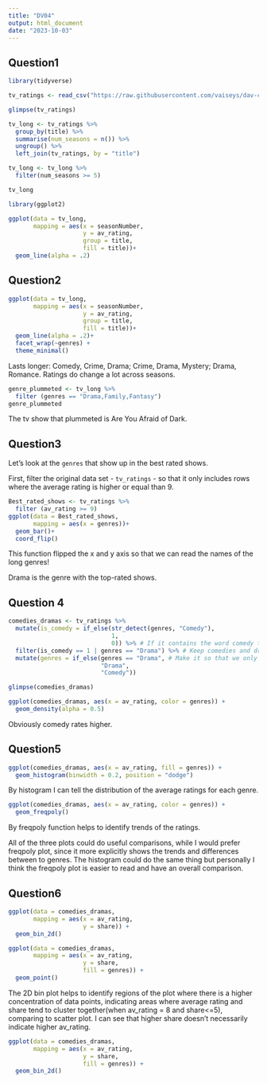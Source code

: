 ```yaml
---
title: "DV04"
output: html_document
date: "2023-10-03"
---
```


## Question1

```r
library(tidyverse)

tv_ratings <- read_csv("https://raw.githubusercontent.com/vaiseys/dav-course/main/Data/tv_ratings.csv")

glimpse(tv_ratings)
```

```r
tv_long <- tv_ratings %>% 
  group_by(title) %>% 
  summarise(num_seasons = n()) %>% 
  ungroup() %>% 
  left_join(tv_ratings, by = "title") 

tv_long <- tv_long %>% 
  filter(num_seasons >= 5)

tv_long
```

```r
library(ggplot2)
```

```r
ggplot(data = tv_long,
       mapping = aes(x = seasonNumber,
                     y = av_rating,
                     group = title,
                     fill = title))+
  geom_line(alpha = .2)
```

## Question2

```r
ggplot(data = tv_long,
       mapping = aes(x = seasonNumber,
                     y = av_rating,
                     group = title,
                     fill = title))+
  geom_line(alpha = .2)+
  facet_wrap(~genres) +
  theme_minimal()
```

Lasts longer: Comedy, Crime, Drama; Crime, Drama, Mystery; Drama, Romance. Ratings do change a lot across seasons.

```r
genre_plummeted <- tv_long %>%
  filter (genres == "Drama,Family,Fantasy")
genre_plummeted
```

The tv show that plummeted is Are You Afraid of Dark.

## Question3

Let's look at the `genres` that show up in the best rated shows.

First, filter the original data set - `tv_ratings` - so that it only includes rows where the average rating is higher or equal than 9.

```r
Best_rated_shows <- tv_ratings %>%
  filter (av_rating >= 9)
ggplot(data = Best_rated_shows,
       mapping = aes(x = genres))+
  geom_bar()+
  coord_flip()
```

This function flipped the x and y axis so that we can read the names of the long genres!

Drama is the genre with the top-rated shows.

## Question 4

```r
comedies_dramas <- tv_ratings %>% 
  mutate(is_comedy = if_else(str_detect(genres, "Comedy"), 
                             1, 
                             0)) %>% # If it contains the word comedy then 1, else 0
  filter(is_comedy == 1 | genres == "Drama") %>% # Keep comedies and dramas
  mutate(genres = if_else(genres == "Drama", # Make it so that we only have those two genres
                          "Drama", 
                          "Comedy"))

glimpse(comedies_dramas)
```

```r
ggplot(comedies_dramas, aes(x = av_rating, color = genres)) +
  geom_density(alpha = 0.5)

```

Obviously comedy rates higher.

## Question5

```r
ggplot(comedies_dramas, aes(x = av_rating, fill = genres)) +
  geom_histogram(binwidth = 0.2, position = "dodge")
```

By histogram I can tell the distribution of the average ratings for each genre.

```r
ggplot(comedies_dramas, aes(x = av_rating, color = genres)) +
  geom_freqpoly()
```

By freqpoly function helps to identify trends of the ratings.

All of the three plots could do useful comparisons, while I would prefer freqpoly plot, since it more explicitly shows the trends and differences between to genres. The histogram could do the same thing but personally I think the freqpoly plot is easier to read and have an overall comparison.

## Question6

```r
ggplot(data = comedies_dramas,
       mapping = aes(x = av_rating,
                     y = share)) +
  geom_bin_2d()
```

```r
ggplot(data = comedies_dramas,
       mapping = aes(x = av_rating,
                     y = share,
                     fill = genres)) +
  geom_point()
```

The 2D bin plot helps to identify regions of the plot where there is a higher concentration of data points, indicating areas where average rating and share tend to cluster together(when av_rating = 8 and share\<=5), comparing to scatter plot. I can see that higher share doesn't necessarily indicate higher av_rating.

```r
ggplot(data = comedies_dramas,
       mapping = aes(x = av_rating,
                     y = share,
                     fill = genres)) +
  geom_bin_2d()
```
